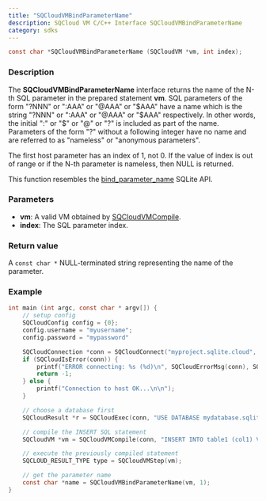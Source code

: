 ```yaml
---
title: "SQCloudVMBindParameterName"
description: SQCloud VM C/C++ Interface SQCloudVMBindParameterName
category: sdks
---
```


```c
const char *SQCloudVMBindParameterName (SQCloudVM *vm, int index);
```

### Description
The **SQCloudVMBindParameterName** interface returns the name of the N-th SQL parameter in the prepared statement **vm**. SQL parameters of the form "?NNN" or ":AAA" or "@AAA" or "$AAA" have a name which is the string "?NNN" or ":AAA" or "@AAA" or "$AAA" respectively. In other words, the initial ":" or "$" or "@" or "?" is included as part of the name. Parameters of the form "?" without a following integer have no name and are referred to as "nameless" or "anonymous parameters".

The first host parameter has an index of 1, not 0.
If the value of index is out of range or if the N-th parameter is nameless, then NULL is returned.

This function resembles the [bind_parameter_name](https://www.sqlite.org/c3ref/bind_parameter_name.html) SQLite API. 

### Parameters
* **vm**: A valid VM obtained by [SQCloudVMCompile](/docs/sdk/c/sqcloudvmcompile).
* **index**: The SQL parameter index.

### Return value
A `const char *` NULL-terminated string representing the name of the parameter.

### Example
```c
int main (int argc, const char * argv[]) {
    // setup config
    SQCloudConfig config = {0};
    config.username = "myusername";
    config.password = "mypassword"

    SQCloudConnection *conn = SQCloudConnect("myproject.sqlite.cloud", SQCLOUD_DEFAULT_PORT, &config);
    if (SQCloudIsError(conn)) {
        printf("ERROR connecting: %s (%d)\n", SQCloudErrorMsg(conn), SQCloudErrorCode(conn));
        return -1;
    } else {
        printf("Connection to host OK...\n\n");
    }

    // choose a database first
    SQCloudResult *r = SQCloudExec(conn, "USE DATABASE mydatabase.sqlite;");

    // compile the INSERT SQL statement
    SQCloudVM *vm = SQCloudVMCompile(conn, "INSERT INTO table1 (col1) VALUES ('?param1');", -1, NULL);

    // execute the previously compiled statement
    SQCLOUD_RESULT_TYPE type = SQCloudVMStep(vm);

    // get the parameter name
    const char *name = SQCloudVMBindParameterName(vm, 1);
}
```